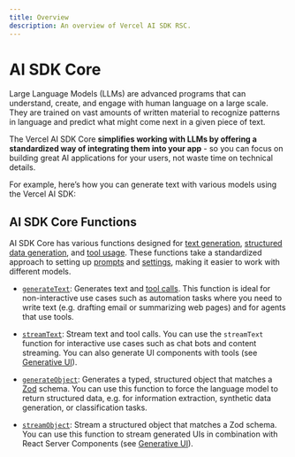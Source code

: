 ```yaml
---
title: Overview
description: An overview of Vercel AI SDK RSC.
---
```


# AI SDK Core

Large Language Models (LLMs) are advanced programs that can understand, create, and engage with human language on a large scale.
They are trained on vast amounts of written material to recognize patterns in language and predict what might come next in a given piece of text.

The Vercel AI SDK Core **simplifies working with LLMs by offering a standardized way of integrating them into your app** - so you can focus on building great AI applications for your users, not waste time on technical details.

For example, here’s how you can generate text with various models using the Vercel AI SDK:

<PreviewSwitchProviders />

## AI SDK Core Functions

AI SDK Core has various functions designed for [text generation](./ai-sdk-core/generating-text), [structured data generation](./ai-sdk-core/generating-structured-data), and [tool usage](./ai-sdk-core/tools-and-tool-calling).
These functions take a standardized approach to setting up [prompts](./ai-sdk-core/prompts) and [settings](./ai-sdk-core/settings), making it easier to work with different models.

- [`generateText`](/docs/reference/ai-sdk-core/generate-text): Generates text and [tool calls](./ai-sdk-core/tools-and-tool-calling).
  This function is ideal for non-interactive use cases such as automation tasks where you need to write text (e.g. drafting email or summarizing web pages) and for agents that use tools.
- [`streamText`](/docs/reference/ai-sdk-core/stream-text): Stream text and tool calls.
  You can use the `streamText` function for interactive use cases such as chat bots and content streaming. You can also generate UI components with tools (see [Generative UI](./ai-sdk-rsc)).

- [`generateObject`](/docs/reference/ai-sdk-core/generate-object): Generates a typed, structured object that matches a [Zod](https://zod.dev/) schema.
  You can use this function to force the language model to return structured data, e.g. for information extraction, synthetic data generation, or classification tasks.

- [`streamObject`](/docs/reference/ai-sdk-core/stream-object): Stream a structured object that matches a Zod schema.
  You can use this function to stream generated UIs in combination with React Server Components (see [Generative UI](./ai-sdk-rsc)).
